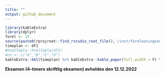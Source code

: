 ```yaml
---
title: ""
output: github_document
---
```



```r
library(kableExtra)
library(dplyr)
forel <- 15
source(paste0(rprojroot::find_rstudio_root_file(),'/inst/forelesningsnotater/timeplan.R'))
timeplan <- df1
#htmlTable::htmlTable(df1)
#cn <- c("A","B","C","D")
kableExtra::kbl(timeplan) %>% kableExtra::kable_paper(full_width = F) %>% kableExtra::row_spec(forel, bold = T)
```

**Eksamen (4-timers skriftlig eksamen) avholdes den 12.12.2022**

